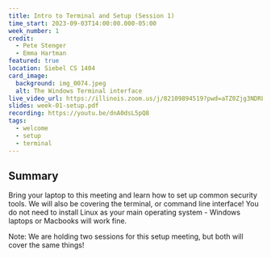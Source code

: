 ```yaml
---
title: Intro to Terminal and Setup (Session 1)
time_start: 2023-09-03T14:00:00.000-05:00
week_number: 1
credit:
  - Pete Stenger
  - Emma Hartman
featured: true
location: Siebel CS 1404
card_image:
  background: img_0074.jpeg
  alt: The Windows Terminal interface
live_video_url: https://illinois.zoom.us/j/82109894519?pwd=aTZ0Zjg3NDRLL2crSVJTazl5TmZoUT09
slides: week-01-setup.pdf
recording: https://youtu.be/dnA0dsL5pQ8
tags:
  - welcome
  - setup
  - terminal
---
```

## Summary
Bring your laptop to this meeting and learn how to set up common security tools. We will also be covering the terminal, or command line interface! You do not need to install Linux as your main operating system - Windows laptops or Macbooks will work fine.

Note: We are holding two sessions for this setup meeting, but both will cover the same things!
